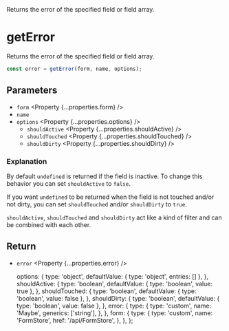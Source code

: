 
<Title>getError</Title>
<Description>
  Returns the error of the specified field or field array.
</Description>

# getError

Returns the error of the specified field or field array.

```ts
const error = getError(form, name, options);
```

## Parameters

- `form` <Property {...properties.form} />
- `name` <Property type="string" />
- `options` <Property {...properties.options} />
  - `shouldActive` <Property {...properties.shouldActive} />
  - `shouldTouched` <Property {...properties.shouldTouched} />
  - `shouldDirty` <Property {...properties.shouldDirty} />

### Explanation

By default `undefined` is returned if the field is inactive. To change this behavior you can set `shouldActive` to `false`.

If you want `undefined` to be returned when the field is not touched and/or not dirty, you can set `shouldTouched` and/or `shouldDirty` to `true`.

`shouldActive`, `shouldTouched` and `shouldDirty` act like a kind of filter and can be combined with each other.

## Return

- `error` <Property {...properties.error} />

  options: {
    type: 'object',
    defaultValue: { type: 'object', entries: [] },
  },
  shouldActive: {
    type: 'boolean',
    defaultValue: { type: 'boolean', value: true },
  },
  shouldTouched: {
    type: 'boolean',
    defaultValue: { type: 'boolean', value: false },
  },
  shouldDirty: {
    type: 'boolean',
    defaultValue: { type: 'boolean', value: false },
  },
  error: {
    type: {
      type: 'custom',
      name: 'Maybe',
      generics: ['string'],
    },
  },
  form: {
    type: {
      type: 'custom',
      name: 'FormStore',
      href: '/api/FormStore',
    },
  },
};

